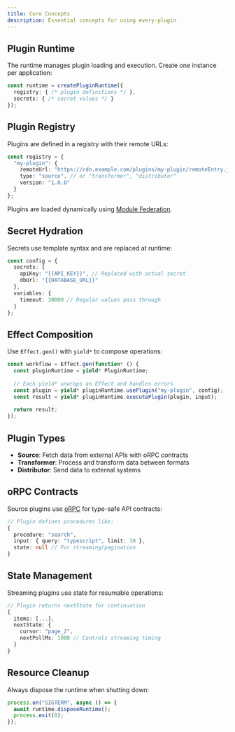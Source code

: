 ```yaml
---
title: Core Concepts
description: Essential concepts for using every-plugin
---
```


## Plugin Runtime

The runtime manages plugin loading and execution. Create one instance per application:

```typescript
const runtime = createPluginRuntime({
  registry: { /* plugin definitions */ },
  secrets: { /* secret values */ }
});
```

## Plugin Registry

Plugins are defined in a registry with their remote URLs:

```typescript
const registry = {
  "my-plugin": {
    remoteUrl: "https://cdn.example.com/plugins/my-plugin/remoteEntry.js",
    type: "source", // or "transformer", "distributor"
    version: "1.0.0"
  }
};
```

Plugins are loaded dynamically using [Module Federation](https://module-federation.io/).

## Secret Hydration

Secrets use template syntax and are replaced at runtime:

```typescript
const config = {
  secrets: {
    apiKey: "{{API_KEY}}", // Replaced with actual secret
    dbUrl: "{{DATABASE_URL}}"
  },
  variables: {
    timeout: 30000 // Regular values pass through
  }
};
```

## Effect Composition

Use `Effect.gen()` with `yield*` to compose operations:

```typescript
const workflow = Effect.gen(function* () {
  const pluginRuntime = yield* PluginRuntime;
  
  // Each yield* unwraps an Effect and handles errors
  const plugin = yield* pluginRuntime.usePlugin("my-plugin", config);
  const result = yield* pluginRuntime.executePlugin(plugin, input);
  
  return result;
});
```

## Plugin Types

- **Source**: Fetch data from external APIs with oRPC contracts
- **Transformer**: Process and transform data between formats  
- **Distributor**: Send data to external systems

## oRPC Contracts

Source plugins use [oRPC](https://orpc.io/) for type-safe API contracts:

```typescript
// Plugin defines procedures like:
{
  procedure: "search",
  input: { query: "typescript", limit: 10 },
  state: null // For streaming/pagination
}
```

## State Management

Streaming plugins use state for resumable operations:

```typescript
// Plugin returns nextState for continuation
{
  items: [...],
  nextState: {
    cursor: "page_2",
    nextPollMs: 1000 // Controls streaming timing
  }
}
```

## Resource Cleanup

Always dispose the runtime when shutting down:

```typescript
process.on("SIGTERM", async () => {
  await runtime.disposeRuntime();
  process.exit(0);
});
